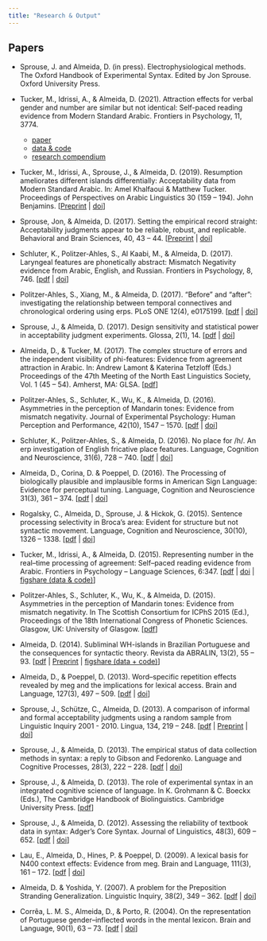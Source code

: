 ```yaml
---
title: "Research & Output"
---
```


## Papers

:::::: biblio ::::::

* [Sprouse, J. and [Almeida, D.]{.pub-me}]{.pub-author} (in press). Electrophysiological methods. The Oxford Handbook of Experimental Syntax. Edited by Jon Sprouse. Oxford University Press.

* [Tucker, M., Idrissi, A., & [Almeida, D]{.pub-me}]{.pub-author}. (2021). [Attraction effects for verbal gender and number are similar but not identical: Self-paced reading evidence from Modern Standard Arabic.</span> <span class="pub-journal">Frontiers in Psychology]{.pub-title}, [11]{.pub-vol}, [3774]{.pub-pages}.
    * <i class="ai ai-open-access"></i> <i class="fa fa-file-pdf"></i> [paper](https://www.frontiersin.org/articles/10.3389/fpsyg.2020.586464/pdf)
    * <i class="ai ai-figshare"></i> [data & code](https://figshare.com/projects/Attraction_Effects_for_Verbal_Gender_and_Number_Are_Similar_but_Not_Identical_Self-Paced_Reading_Evidence_from_Modern_Standard_Arabic/18823)
    * <i class="fa fa-github"></i> [research compendium](https://github.com/diogo-almeida/TuckerIdrissiAlmeida2021)

* [Tucker, M., Idrissi, A., Sprouse, J., & [Almeida, D]{.pub-me}]{.pub-author}. (2019). [Resumption ameliorates different islands differentially: Acceptability data from Modern Standard Arabic.]{.pub-title} In: Amel Khalfaoui & Matthew Tucker. [Proceedings of Perspectives on Arabic Linguistics 30]{.pub-journal} ([159 – 194]{.pub-pages}). John Benjamins. [[Preprint](https://matthew-tucker.github.io/files/papers/resumption-islansds-arabic-acceptability.pdf) | [[doi]{.sc}](https://doi.org/10.1075/sal.7.09tuc)]

* [Sprouse, Jon, & [Almeida, D]{.pub-me}]{.pub-authors}. (2017). [Setting the empirical record straight: Acceptability judgments appear to be reliable, robust, and replicable.]{.pub-title} [Behavioral and Brain Sciences]{.pub-journal}, [40]{.pub-vol}, [43 – 44]{.pub-pages}. [[Preprint](https://www.researchgate.net/profile/Diogo_Almeida7/publication/316408211_Setting_the_empirical_record_straight_Acceptability_judgments_appear_to_be_reliable_robust_and_replicable/links/5a07ec060f7e9b68229b4ba5/Setting-the-empirical-record-straight-Acceptability-judgments-appear-to-be-reliable-robust-and-replicable.pdf?_sg%5B0%5D=DJZmqG_tQo9_3B8xelozgtlA3PGNVnENd1w2MKW_rXiW7w12CqvZKI1f7pGRZ7mwzcL372LMStEMUinHOI5skQ.TiEvnpIoRhOkyKEiv5JOxn9PBamhfkYwrDL8A9ifs_naeRdfT1zYiwVN4ljKDRensVwZAHuFia93puTcnnkUtw&_sg%5B1%5D=8DAEeSUUKEspPHDfyDbj7vXrJydXpX-4NzKhrPGsTaTcmh8nKmpe3M9h1QLVLUY1hpu6G095fWF6RMRsY0rPXw_LT-hEOXGpE1TjHlur_XLA.TiEvnpIoRhOkyKEiv5JOxn9PBamhfkYwrDL8A9ifs_naeRdfT1zYiwVN4ljKDRensVwZAHuFia93puTcnnkUtw) | [[doi]{.sc}](https://doi.org/10.1017/S0140525X17000590)]

* [Schluter, K., Politzer-Ahles, S., Al Kaabi, M., & [Almeida, D]{.pub-me}]{.pub-author}. (2017). [Laryngeal features are phonetically abstract: Mismatch Negativity evidence from Arabic, English, and Russian.]{.pub-title} [Frontiers in Psychology]{.pub-journal}, [8]{.pub-vol}, [746]{.pub-pages}. [[[pdf]{.sc}](https://www.frontiersin.org/article/10.3389/fpsyg.2017.00746/pdf) | [[doi]{.sc}](https://doi.org/10.3389/fpsyg.2017.00746)]

* [Politzer-Ahles, S., Xiang, M., & [Almeida, D]{.pub-me}]{.pub-author}. (2017). [“Before” and "after": investigating the relationship between temporal connectives and chronological ordering using [erp]{.sc}s.]{.pub-title} [PLoS ONE]{.pub-journal} [12]{.pub-vol}([4]{.pub-issue}), [e0175199]{.pub-pages}. [[[pdf]{.sc}](http://journals.plos.org/plosone/article/file?id=10.1371/journal.pone.0175199&type=printable) | [[doi]{.sc}](https://doi.org/10.1371/journal.pone.0175199)]


* [Sprouse, J., & [Almeida, D]{.pub-me}]{.pub-author}. (2017). [Design sensitivity and statistical power in acceptability judgment experiments.]{.pub-title} [Glossa]{.pub-journal}, [2]{.pub-vol}([1]{.pub-issue}), [14]{.pub-pages}. [[[pdf]{.sc}](https://www.glossa-journal.org/article/4876/galley/12326/download/) | [[doi]{.sc}](https://doi.org/10.5334/gjgl.236)]

* [[Almeida, D.]{.pub-me}, & Tucker, M]{.pub-author}. (2017). [The complex structure of errors and the independent visibility of phi-features: Evidence from agreement attraction in Arabic.]{.pub-title} In: Andrew Lamont & Katerina Tetzloff (Eds.) [Proceedings of the 47th Meeting of the North East Linguistics Society, Vol. 1]{.pub-journal} ([45 – 54]{.pub-pages}). Amherst, MA: GLSA. [[[pdf]{.sc}](https://www.researchgate.net/profile/Diogo_Almeida7/publication/317274975_The_complex_structure_of_agreement_errors_Evidence_from_distributional_analyses_of_Agreement_Attraction_in_Arabic/links/592f730e0f7e9beee7618cce/The-complex-structure-of-agreement-errors-Evidence-from-distributional-analyses-of-Agreement-Attraction-in-Arabic.pdf?_iepl%5BhomeFeedViewId%5D=J8BMstCio7AnG6eA8m1EOFTjqJdTl507H8oJ&_iepl%5Bcontexts%5D%5B0%5D=pcfhf&_iepl%5BinteractionType%5D=publicationDownload&origin=publication_detail&ev=pub_int_prw_xdl&msrp=3pP4vniEN-e554UGWH1lOn9rptHJhQk2lRj3-x5hCtt8_iVT1qgZwH5TQR5Pn7szbBLaAXB9e9pYVyvI-j_vL-V_qYfyqQycLU4hA_FvrZSJ0wttpR1GIt3F.BF2bewA84qhsW2mjmzUzR0_lB3gC8052idJY0GBQ7WYRC2XLA_BikuEn5nHBzQyEufrxubiaiJJcktH9tEhQNkhPgUCh5b5DjvbD0g.UixZwm1os3WJw0Yj-_yQjMH-N2CliqsooLMpxlO7lDkiO93jEJ5FmIzB3O9hrbU0pkqGLXhGwGLxIkEFUpghUGUsTiASl8X89dTwAg.rILPoqlB3pnelRIjLwaZp7pm1GhGn1QNt1SLNmLptuGBextMhRkfcfk5tz8uK24VE5l2B0dKGfrs93afdw6TmBzfSXBmQ6W5ksyYIA)]

* [Politzer-Ahles, S., Schluter, K., Wu, K., & [Almeida, D]{.pub-me}]{.pub-author}. (2016). [Asymmetries in the perception of Mandarin tones: Evidence from mismatch negativity.]{.pub-title} [Journal of Experimental Psychology: Human Perception and Performance]{.pub-journal}, [42]{.pub-vol}([10]{.pub-issue}), [1547 – 1570]{.pub-pages}. [[[pdf]{.sc}](https://psycnet.apa.org/fulltext/2016-24934-001.pdf) | [[doi]{.sc}](https://doi.org/10.1037/xhp0000242)]


* [Schluter, K., Politzer-Ahles, S., & [Almeida, D]{.pub-me}]{.pub-author}. (2016). [No place for /h/. An <span class="sc">erp</span> investigation of English fricative place features.]{.pub-title} [Language, Cognition and Neuroscience]{.pub-hournal}, [31]{.pub-vol}([6]{.pub-issue}), [728 – 740]{.pub-pages}. [[[pdf]{.sc}](https://www.tandfonline.com/doi/pdf/10.1080/23273798.2016.1151058?needAccess=true) | [[doi]{.sc}](https://doi.org/10.1080/23273798.2016.1151058)]

* [[Almeida, D.]{.pub-me}, Corina, D. & Poeppel, D]{.pub-author}. (2016). [The Processing of biologically plausible and implausible forms in American Sign Language: Evidence for perceptual tuning.]{.pub-title} [Language, Cognition and Neuroscience]{.pub-journal} [31]{.pub-vol}([3]{.pub-issue}), [361 – 374]{.pub-pages}. [[[pdf]{.sc}](https://www.tandfonline.com/doi/pdf/10.1080/23273798.2015.1100315?needAccess=true) | [[doi]{.sc}](https://doi.org/10.1080/23273798.2015.1100315)]

* [Rogalsky, C., [Almeida, D.]{.pub-me}, Sprouse, J. & Hickok, G]{.pub-author}. (2015). [Sentence processing selectivity in Broca’s area: Evident for structure but not syntactic movement.]{.pub-title} [Language, Cognition and Neuroscience]{.pub-journal}, [30]{.pub-vol}([10]{.pub-issue}), [1326 – 1338]{.pub-pages}. [[[pdf]{.sc}](https://www.researchgate.net/profile/Diogo_Almeida7/publication/281107689_Sentence_processing_selectivity_in_Broca%27s_area_evident_for_structure_but_not_syntactic_movement/links/55d5cd9f08aec156b9a53fa5/Sentence-processing-selectivity-in-Brocas-area-evident-for-structure-but-not-syntactic-movement.pdf?_sg%5B0%5D=BGloN6HieTIjTXU-H-CYV3obgP3n-YwHfy_O3Zj9BSB2ix_JCJ6-4-3QV4bOkEklRa9t6Xwa7YV3exC8fu6zzQ.8YKXGun8HsogPWrQlYtIZm067W4YqucwMjq0BrhUidllZUstPJGYUq5FnWAgLKsGxyQ06tYcUoogyRZjwgacBQ&_sg%5B1%5D=ixvS3BaP5lifZPhXP_ZeAZrONWvI2rg216dQfR7HE2qtP6RuJjy-FBGSSSq-NWUs-MvkZGYFiHVt2oi71qeidCVsif1PT_DXK1orYFNYismx.8YKXGun8HsogPWrQlYtIZm067W4YqucwMjq0BrhUidllZUstPJGYUq5FnWAgLKsGxyQ06tYcUoogyRZjwgacBQ&_iepl=) | [[doi]{.sc}](https://doi.org/10.1080/23273798.2015.1066831)]


* [Tucker, M., Idrissi, A., & [Almeida, D]{.pub-me}]{.pub-author}. (2015). [Representing number in the real–time processing of agreement: Self–paced reading evidence from Arabic.]{.pub-title} [Frontiers in Psychology – Language Sciences]{.pub-journal}, [6]{.pub-vol}:[347]{.pub-pages}. [[[pdf]{.sc}](http://journal.frontiersin.org/article/10.3389/fpsyg.2015.00347/pdf) | [[doi]{.sc}](https://doi.org/10.3389/fpsyg.2015.00347) | [figshare (data & code)](https://figshare.com/articles/dataset/_Representing_number_in_the_real-time_processing_of_agreement_Self-paced_reading_evidence_from_Arabic_Compressed_data_in_RData_format_for_direct_download_/4584331)]

* [Politzer-Ahles, S., Schluter, K., Wu, K., & [Almeida, D]{.pub-me}]{.pub-author}. (2015). [Asymmetries in the perception of Mandarin tones: Evidence from mismatch negativity.]{.pub-title} In The Scottish Consortium for ICPhS 2015 (Ed.), [Proceedings of the 18th International Congress of Phonetic Sciences]{.pub-journal}. Glasgow, UK: University of Glasgow. [[[pdf]{.sc}](https://www.internationalphoneticassociation.org/icphs-proceedings/ICPhS2015/Papers/ICPHS0380.pdf)]

* [[Almeida, D]{.pub-me}]{.pub-author}. (2014). [Subliminal WH-islands in Brazilian Portuguese and the consequences for syntactic theory.]{.pub-title} [Revista da ABRALIN]{.pub-journal}, [13]{.pub-vol}([2]{.pub-issue}), [55 – 93]{.pub-pages}. [[[pdf]{.sc}](http://revista.abralin.org/index.php/abralin/article/view/1187/1110) | [Preprint](http://ling.auf.net/lingbuzz/002240/) | [figshare (data + code)](https://figshare.com/articles/Data_Analysis_scripts_and_materials_for_Almeida_D_2014_Subliminal_wh-islands_in_Brazilian_Portuguese_and_the_consequences_for_syntactic_theory_Revista_da_ABRALIN_13_2_55-91_/7586675)]

* [[Almeida, D.]{.pub-me}, & Poeppel, D]{.pub-author}. (2013). [Word–specific repetition effects revealed by [meg]{.sc} and the implications for lexical access.]{.pub-title} [Brain and Language]{.pub-journal}, [127]{.pub-vol}([3]{.pub-issue}), [497 – 509]{.pub-pages}. [[[pdf]{.sc}](https://drive.google.com/open?id=0B36GYIWWvWmTTmhPeWNBOFkwNmc) | [[doi]{.sc}](https://doi.org/10.1016/j.bandl.2013.09.013)]

* [Sprouse, J., Schütze, C., [Almeida, D]{.pub-me}]{.pub-author}. (2013). [A comparison of informal and formal acceptability judgments using a random sample from Linguistic Inquiry 2001 - 2010.]{.pub-title} [Lingua]{.pub-journal}, [134]{.pub-vol}, [219 – 248]{.pub-pages}. [[[pdf]{.sc}](https://drive.google.com/open?id=0B36GYIWWvWmTd2sxUkZwWGpNRkk) | [Preprint](http://ling.auf.net/lingbuzz/001352) | [[doi]{.sc}](https://doi.org/10.1016/j.lingua.2013.07.002)]

* [Sprouse, J., & [Almeida, D]{.pub-me}]{.pub-author}. (2013). [The empirical status of data collection methods in syntax: a reply to Gibson and Fedorenko.]{.pub-title} [Language and Cognitive Processes]{.pub-journal}, [28]{.pub-vol}([3]{.pub-issue}), [222 – 228]{.pub-pages}. [[[pdf]{.sc}](https://drive.google.com/open?id=0B36GYIWWvWmTWDR5dTI4MnN5bkE) | [[doi]{.sc}](https://doi.org/10.1080/01690965.2012.703782)]

* [Sprouse, J., & [Almeida, D]{.pub-me}]{.pub-author}. (2013). [The role of experimental syntax in an integrated cognitive science of language.]{.pub-title} In K. Grohmann & C. Boeckx (Eds.), [The Cambridge Handbook of Biolinguistics]{.pub-journal}. Cambridge University Press. [[[pdf]{.sc}](https://drive.google.com/open?id=0B36GYIWWvWmTclc3TEFtRjJCcDQ)]

* [Sprouse, J., & [Almeida, D]{.pub-me}]{.pub-author}. (2012). [Assessing the reliability of textbook data in syntax: Adger’s Core Syntax.]{.pub-title} [Journal of Linguistics]{.pub-journal}, [48]{.pub-vol}([3]{.pub-issue}), [609 – 652]{.pub-pages}. [[[pdf]{.sc}](https://drive.google.com/open?id=0B36GYIWWvWmTUHZXdjBpU1EtOW8) | [[doi]{.sc}](https://doi.org/10.1017/S0022226712000011)]

* [Lau, E., [Almeida, D.]{.pub-me}, Hines, P. & Poeppel, D]{.pub-author}. (2009). [A lexical basis for N400 context effects: Evidence from [meg]{.sc}]{.pub-title}. [Brain and Language]{.pub-journal}, [111]{.pub-vol}([3]{.pub-issue}), [161 – 172]{.pub-pages}. [[[pdf]{.sc}](https://drive.google.com/open?id=0B36GYIWWvWmTSHFUM3FNQ3lUNkU) | [[doi]{.sc}](https://doi.org/10.1016/j.bandl.2009.08.007)]

* [[Almeida, D.]{.pub-me} & Yoshida, Y]{.pub-author}. (2007). [A problem for the Preposition Stranding Generalization.]{.pub-title} [Linguistic Inquiry]{.pub-journal}, [38]{.pub-vol}([2]{.pub-issue}), [349 – 362]{.pub-pages}. [[[pdf]{.sc}](https://drive.google.com/open?id=0B36GYIWWvWmTVVpPR1NKbXE3NGs) | [[doi]{.sc}](https://doi.org/10.1162/ling.2007.38.2.349)]

* [Corrêa, L. M. S., [Almeida, D.]{.pub-me}, & Porto, R]{.pub-author}. (2004). [On the representation of Portuguese gender–inflected words in the mental lexicon.]{.pub-title} [Brain and Language]{.pub-journal}, [90]{.pub-vol}([1]{.pub-issue}), [63 – 73]{.pub-pages}. [[[pdf]{.sc}](https://drive.google.com/open?id=0B36GYIWWvWmTMm51eWx4RU9vVUk) | [[doi]{.sc}](https://doi.org/10.1016/S0093-934X%2803%2900420-6)]

::::::::::::::::::::

